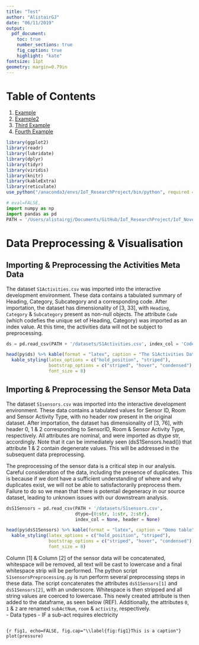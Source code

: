 ```yaml
---
title: "Test"
author: "AlistairGJ"
date: "06/11/2019"
output: 
  pdf_document:
    toc: true
    number_sections: true
    fig_caption: true
    highlight: "kate"
fontsize: 11pt
geometry: margin=0.79in
---
```


# Table of Contents
1. [Example](#example)
2. [Example2](#example2)
3. [Third Example](#third-example)
4. [Fourth Example](#fourth-examplehttpwwwfourthexamplecom)

```r
library(ggplot2)
library(readr)
library(lubridate)
library(dplyr)
library(tidyr)
library(viridis)
library(knitr)
library(kableExtra)
library(reticulate)
use_python("/anaconda3/envs/IoT_ResearchProject/bin/python", required = T)
```

```python
# eval=FALSE, 
import numpy as np
import pandas as pd
PATH = '/Users/alistairgj/Documents/GitHub/IoT_ResearchProject/IoT_November'
```


# Data Preprocessing & Visualisation

## Importing & Preprocessing the Activities Meta Data

The dataset `S1Activities.csv` was imported into the interactive development environment. These data contains a tabulated summary of Heading, Category, Subcategory and a corresponding code. After importation, the dataset has dimensionality of [3, 33], with `Heading`, `Category` & `Subcategory` present as non-null objects. The attribute `Code` (which codefies the unique set of Heading, Category) was imported as an index value. At this time, the activities data will not be subject to preprocessing.

```python
ds = pd.read_csv(PATH + '/datasets/S1Activities.csv', index_col = 'Code') 
```

```r
head(py$ds) %>% kable(format = "latex", caption = "The S1Activities Data", booktabs = T) %>% 
  kable_styling(latex_options = c("hold_position", "striped"),
                bootstrap_options = c("striped", "hover", "condensed"),
                font_size = 8)
```

## Importing & Preprocessing the Sensor Meta Data

The dataset `S1sensors.csv` was imported into the interactive development environment. These data contains a tabulated values for Sensor ID, Room and Sensor Activity Type, with no header row present in the original dataset. After importation, the dataset has dimensionality of [3, 76], with header 0, 1 & 2 corresponding to SensorID, Room & Sensor Activity Type, respectively. All attributes are nominal, and were imported as dtype str, accordingly. Note that it can be immediately seen (dsS1Sensors.head()) that attribute 1 & 2 contain degenerate values. This will be addressed in the subsequent data preprocessing.

The preprocessing of the sensor data is a critical step in our analysis. Careful consideration of the data, including the presence of duplicates. This is because if we dont have a sufficient understanding of where and why duplicates exist, we will not be able to satisfactorarily preprocess them. Failure to do so we mean that there is potentail degeneracy in our source dataset, leading to unknown issues with our downstream analysis.

```python
dsS1Sensors = pd.read_csv(PATH + '/datasets/S1sensors.csv', 
                          dtype={0:str, 1:str, 2:str},
                          index_col = None, header = None)
```

```r
head(py$dsS1Sensors) %>% kable(format = "latex", caption = "Demo table", booktabs = T) %>% 
  kable_styling(latex_options = c("hold_position", "striped"),
                bootstrap_options = c("striped", "hover", "condensed"),
                font_size = 8)
```

Column [1] & Column [2] of the sensor data will be concatenated, whitespace will be removed, all text will be cast to lowercase and a final whitespace strip will be performed.
The python script `S1sensorsPreprocessing.py` is run perform several preprocessing steps in these data. The script concatenates the attributes `dsS1Sensors[1]` and `dsS1Sensors[2]`, with an underscore. Whitespace is then stripped and all string values are coerced to lowercase. This newly created attribute is then added to the dataframe, as seen below (REF). Additionally, the attributes `0`, `1` & `2` are renamed `subActNum`, `room` & `activity`, respectively. <br>
- Data types
- IF a sub-act requires electricity



```python

```


```{r fig1, echo=FALSE, fig.cap="\\label{fig:fig1}This is a caption"}
plot(pressure)
```
